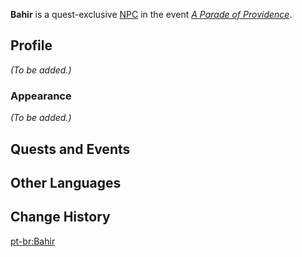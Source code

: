 {{Meta
<!-- Remove this template after adding the missing info -->
|missing_NPC_profile  = yes
}}
{{Character Infobox
|type             = Quest NPC
|image            = NPC Bahir.png
|region           = Sumeru
|location         = 
|affiliation      = 
|voiceEN          = 
|voiceCN          = 
|voiceJP          = 
}}
'''Bahir''' is a quest-exclusive [[NPC]] in the event ''[[A Parade of Providence]]''.

==Profile==
<!--detailed story/lore information goes here-->
''(To be added.)''

===Appearance===
''(To be added.)''

==Quests and Events==
{{Quests and Events}}
<!--
==Idle Quotes==
{{Dialogue Start}}

{{Dialogue End}}

==Event Dialogue==
{{Dialogue Start}}
:'''Bahir:''' {{tx}}
{{Dialogue End}}
-->
==Other Languages==
{{Other Languages|default_hidden=1
|en      = Bahir
|zhs     = 贝西
|zhs_rm  = Bèixī
|zht     = 貝西
|zht_rm  = Bèixī
|ja      = ベッシ
|ja_rm   = Besshi
|ko      = 베시
|ko_rm   = 
|es      = Bahir
|fr      = Bahir
|ru      = Бахир
|th      = Bahir
|vi      = Bahir
|de      = Bahir
|id      = Bahir
|pt      = Bahir
|tr      = Bahir
|it      = Bahir
}}

==Change History==
{{Change History|3.6}}

[[pt-br:Bahir]]